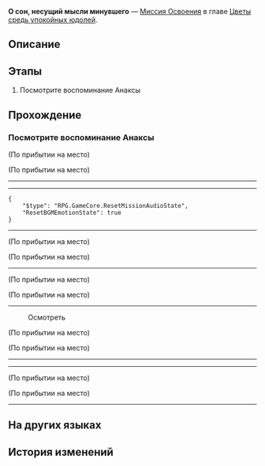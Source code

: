 {{Дополнить|Диалоги.}}
{{Миссия Инфобокс
|id              = 1040305
|Название        = 
|Изображение     = Миссия Освоения О сон, несущий мысли минувшего.png
|Тип             = Миссия Освоения
|События         = 
|Глава           = Цветы средь упокойных юдолей
|Условия         = Завершена [[Миссия Освоения]] ''[[О спор, где не поднимаются копья]]''
|Персонажи       = Кастория; Керкес; Первопроходец
|СтартЛокация    = Вечный священный город Охема
|Мир             = Амфореус
|Локации         = Вечный священный город Охема
|Предыдущая      = О спор, где не поднимаются копья
|Следующая       = О путник, плыви по водам Реки душ
|Награды         = Опыт Освоения*500; Звёздный нефрит*60; Очищенный эфир*5; Небесная амброзия*120; Кредиты*40 000
}}
'''О сон, несущий мысли минувшего''' — [[Миссия Освоения]] в главе [[Цветы средь упокойных юдолей]].

==Описание==
{{Описание|Кастория объясняет, почему она встала на сторону старейшин - в обмен на информацию о местонахождении титана смерти. В воспоминаниях Кефала, которые исследовал Анакса, пара близняшек прошла испытание титана: одна умерла, другая превратилась в титана смерти. Эти зацепки станут ключом к вашему спасению.}}

==Этапы==
# Посмотрите воспоминание Анаксы

==Прохождение==
{{Дополнить}}

===Посмотрите воспоминание Анаксы===
{{Описание миссии|локация=Вечный священный город Охема|Вы идёте вдоль Утёса титана в поисках Анаксы. Мудрец, посвятивший себя изучению душ, может спасти вас, (Первопроходец). Оказывается, Анакса давно ждал вашего появления.<br />«Те павшие герои - смертные воплощения титанов до их вознесения», - чужие воспоминания, которые могут помочь найти Танатос.}}
{{Диалог Начало}}
;(По прибытии на место)

;(По прибытии на место)
----
:{{tx}}
----
:{{tx}}
<pre>{
	"$type": "RPG.GameCore.ResetMissionAudioState",
	"ResetBGMEmotionState": true
}</pre>
----
:{{tx}}
;(По прибытии на место)

;(По прибытии на место)
----
:{{tx}}
;(По прибытии на место)

;(По прибытии на место)
----
:{{tx}}

:{{Диалог|Изучение}} Осмотреть
<!--Unknown TalkSentence: 140319402-->
<!--Unknown TalkSentence: 140319403-->
;(По прибытии на место)

;(По прибытии на место)
----
:{{tx}}
----
:{{tx}}
;(По прибытии на место)

;(По прибытии на место)
----
:{{tx}}
{{Диалог Конец}}

==На других языках==
{{На других языках
|en   = Broken Dream, Enlighten From the Beyond
|zhs  = 断梦啊，从夙世捎来启迪
|zht  = 斷夢啊，從夙世捎來啟迪
|ja   = 夢後よ、前世の響きをもたらせ
|ko   = 끊어진 꿈이여, 전생에서 깨달음을 가져오라
|es   = Sueño roto, ilumina desde el pasado
|fr   = Ô rêve brisé, messager du passé
|ru   = О сон, несущий мысли минувшего
|th   = เสี้ยวฝันเอ๋ย จงนำพาความรู้แจ้งจากอดีต
|vi   = Giấc Mơ Vỡ Tan, Sự Khai Sáng Từ Thời Đại Trước
|de   = O zerbrochener Traum, Erleuchtung aus längst vergangenen Zeiten
|id   = Mimpi yang Terputus, Membawa Pencerahan dari Masa Lampau
|pt   = Sonho Quebrado, Iluminação do Além
}}

==История изменений==
{{История изменений|3.2}}

